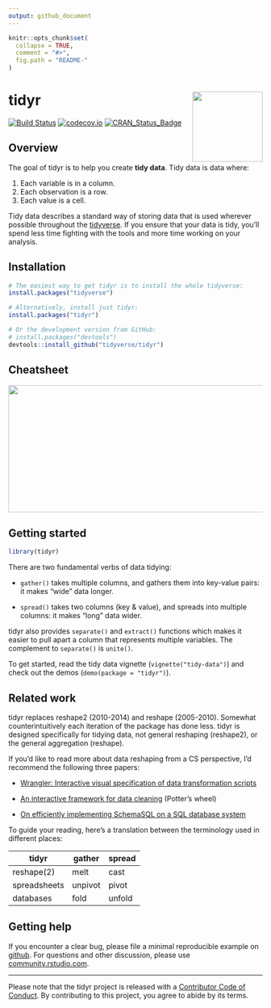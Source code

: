 ```yaml
---
output: github_document
---
```


<!-- README.md is generated from README.Rmd. Please edit that file -->

```r
knitr::opts_chunk$set(
  collapse = TRUE,
  comment = "#>",
  fig.path = "README-"
)
```

# tidyr <a href='https:/tidyr.tidyverse.org'><img src='man/figures/logo.png' align="right" height="139" /></a>
[![Build Status](https://travis-ci.org/tidyverse/tidyr.svg?branch=master)](https://travis-ci.org/tidyverse/tidyr) 
[![codecov.io](http://codecov.io/github/tidyverse/tidyr/coverage.svg?branch=master)](http://codecov.io/github/tidyverse/tidyr?branch=master)
[![CRAN_Status_Badge](http://www.r-pkg.org/badges/version/tidyr)](https://cran.r-project.org/package=tidyr)

## Overview

The goal of tidyr is to help you create __tidy data__. Tidy data is data where:

1. Each variable is in a column.
1. Each observation is a row.
1. Each value is a cell.

Tidy data describes a standard way of storing data that is used wherever possible throughout the [tidyverse](http://tidyverse.org). If you ensure that your data is tidy, you'll spend less time fighting with the tools and more time working on your analysis.

## Installation

```r
# The easiest way to get tidyr is to install the whole tidyverse:
install.packages("tidyverse")

# Alternatively, install just tidyr:
install.packages("tidyr")

# Or the development version from GitHub:
# install.packages("devtools")
devtools::install_github("tidyverse/tidyr")
```

## Cheatsheet

<a href="https://github.com/rstudio/cheatsheets/blob/master/data-import.pdf"><img src="https://raw.githubusercontent.com/rstudio/cheatsheets/master/pngs/thumbnails/data-import-cheatsheet-thumbs.png" width="630" height="252"/></a>  

## Getting started

```r
library(tidyr)
```

There are two fundamental verbs of data tidying: 

* `gather()` takes multiple columns, and gathers them into key-value pairs: it 
  makes "wide" data longer.

* `spread()` takes two columns (key & value), and spreads into multiple 
  columns: it makes "long" data wider. 

tidyr also provides `separate()` and `extract()` functions which makes it easier to pull apart a column that represents multiple variables. The complement to `separate()` is `unite()`.

To get started, read the tidy data vignette (`vignette("tidy-data")`) and check out the demos (`demo(package = "tidyr")`). 

## Related work

tidyr replaces reshape2 (2010-2014) and reshape (2005-2010). Somewhat counterintuitively each iteration of the package has done less. tidyr is  designed specifically for tidying data, not general reshaping (reshape2), or the general aggregation (reshape).

If you'd like to read more about data reshaping from a CS perspective, I'd recommend the following three papers:

* [Wrangler: Interactive visual specification of data transformation scripts](http://vis.stanford.edu/papers/wrangler)

* [An interactive framework for data cleaning](https://www.eecs.berkeley.edu/Pubs/TechRpts/2000/CSD-00-1110.pdf) (Potter's wheel)

* [On efficiently implementing SchemaSQL on a SQL database system](http://www.vldb.org/conf/1999/P45.pdf)

To guide your reading, here's a translation between the terminology used in different places:

| tidyr        | gather  | spread |
|--------------|---------|--------|
| reshape(2)   | melt    | cast   |
| spreadsheets | unpivot | pivot  | 
| databases    | fold    | unfold |

## Getting help

If you encounter a clear bug, please file a minimal reproducible example on [github](https://github.com/tidyverse/tidyr/issues). For questions and other discussion, please use [community.rstudio.com](https://community.rstudio.com/).

---

Please note that the tidyr project is released with a [Contributor Code of Conduct](.github/CODE_OF_CONDUCT.md). By contributing to this project, you agree to abide by its terms.
